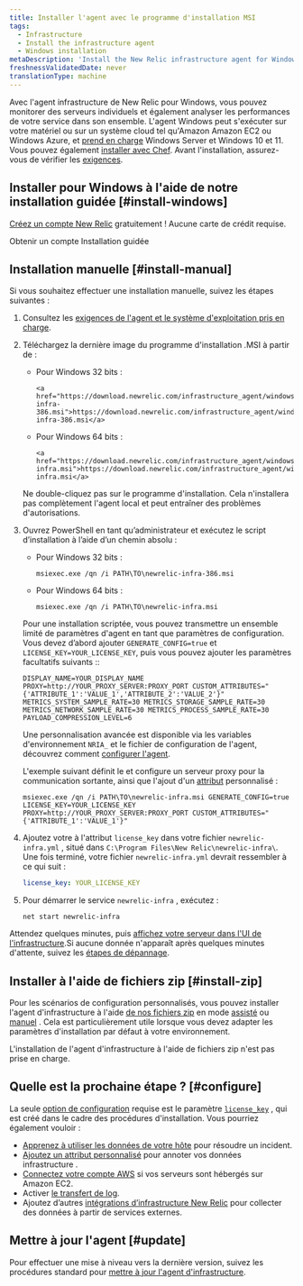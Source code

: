 ```yaml
---
title: Installer l'agent avec le programme d'installation MSI
tags:
  - Infrastructure
  - Install the infrastructure agent
  - Windows installation
metaDescription: 'Install the New Relic infrastructure agent for Windows with a simple headless MSI, and do basic configuration.'
freshnessValidatedDate: never
translationType: machine
---
```


Avec l&apos;agent infrastructure de New Relic pour Windows, vous pouvez monitorer des serveurs individuels et également analyser les performances de votre service dans son ensemble. L&apos;agent Windows peut s&apos;exécuter sur votre matériel ou sur un système cloud tel qu&apos;Amazon Amazon EC2 ou Windows Azure, et [prend en charge](/docs/infrastructure/install-infrastructure-agent/get-started/requirements-infrastructure-agent) Windows Server et Windows 10 et 11. Vous pouvez également [installer avec Chef](/docs/infrastructure/new-relic-infrastructure/config-management-tools/configure-new-relic-infrastructure-using-chef). Avant l&apos;installation, assurez-vous de vérifier les [exigences](/docs/infrastructure/new-relic-infrastructure/getting-started/compatibility-requirements-new-relic-infrastructurets).

## Installer pour Windows à l&apos;aide de notre installation guidée [#install-windows]

[Créez un compte New Relic](https://newrelic.com/signup) gratuitement ! Aucune carte de crédit requise.

<ButtonGroup>
  <ButtonLink role="button" to="https://newrelic.com/signup" variant="primary">
    Obtenir un compte
  </ButtonLink>

  <ButtonLink role="button" to="https://one.newrelic.com/marketplace/install-data-source?state=fbe85f19-a04c-7a2b-0765-3a96ab418be6" variant="primary">
    Installation guidée
  </ButtonLink>
</ButtonGroup>

## Installation manuelle [#install-manual]

Si vous souhaitez effectuer une installation manuelle, suivez les étapes suivantes :

1. Consultez les [exigences de l&apos;agent et le système d&apos;exploitation pris en charge](/docs/infrastructure/new-relic-infrastructure/getting-started/compatibility-requirements-new-relic-infrastructure).

2. Téléchargez la dernière image du programme d&apos;installation .MSI à partir de :

   * Pour Windows 32 bits :

     ```
     <a href="https://download.newrelic.com/infrastructure_agent/windows/386/newrelic-infra-386.msi">https://download.newrelic.com/infrastructure_agent/windows/386/newrelic-infra-386.msi</a>​
     ```

   * Pour Windows 64 bits :

     ```
     <a href="https://download.newrelic.com/infrastructure_agent/windows/newrelic-infra.msi">https://download.newrelic.com/infrastructure_agent/windows/newrelic-infra.msi</a>
     ```

   <Callout variant="important">
     Ne double-cliquez pas sur le programme d&apos;installation. Cela n&apos;installera pas complètement l&apos;agent local et peut entraîner des problèmes d&apos;autorisations.
   </Callout>

3. Ouvrez PowerShell en tant qu’administrateur et exécutez le script d’installation à l’aide d’un chemin absolu :

   * Pour Windows 32 bits :

     ```shell
     msiexec.exe /qn /i PATH\TO\newrelic-infra-386.msi
     ```

   * Pour Windows 64 bits :

     ```shell
     msiexec.exe /qn /i PATH\TO\newrelic-infra.msi
     ```

   Pour une installation scriptée, vous pouvez transmettre un ensemble limité de paramètres d&apos;agent en tant que paramètres de configuration. Vous devez d’abord ajouter `GENERATE_CONFIG=true` et `LICENSE_KEY=YOUR_LICENSE_KEY`, puis vous pouvez ajouter les paramètres facultatifs suivants ::

   ```shell
   DISPLAY_NAME=YOUR_DISPLAY_NAME PROXY=http://YOUR_PROXY_SERVER:PROXY_PORT CUSTOM_ATTRIBUTES="{'ATTRIBUTE_1':'VALUE_1','ATTRIBUTE_2':'VALUE_2'}" METRICS_SYSTEM_SAMPLE_RATE=30 METRICS_STORAGE_SAMPLE_RATE=30 METRICS_NETWORK_SAMPLE_RATE=30 METRICS_PROCESS_SAMPLE_RATE=30 PAYLOAD_COMPRESSION_LEVEL=6
   ```

   Une personnalisation avancée est disponible via les variables d&apos;environnement `NRIA_` et le fichier de configuration de l&apos;agent, découvrez comment [configurer l&apos;agent](/docs/infrastructure/install-infrastructure-agent/configuration/configure-infrastructure-agent/).

   L&apos;exemple suivant définit le <InlinePopover type="licenseKey" />et configure un serveur proxy pour la communication sortante, ainsi que l&apos;ajout d&apos;un [attribut](/docs/using-new-relic/welcome-new-relic/get-started/glossary#attribute) personnalisé :

   ```shell
   msiexec.exe /qn /i PATH\TO\newrelic-infra.msi GENERATE_CONFIG=true LICENSE_KEY=YOUR_LICENSE_KEY PROXY=http://YOUR_PROXY_SERVER:PROXY_PORT CUSTOM_ATTRIBUTES="{'ATTRIBUTE_1':'VALUE_1'}"
   ```

4. Ajoutez votre <InlinePopover type="licenseKey" />à l&apos;attribut `license_key` dans votre fichier `newrelic-infra.yml` , situé dans `C:\Program Files\New Relic\newrelic-infra\`. Une fois terminé, votre fichier `newrelic-infra.yml` devrait ressembler à ce qui suit :

   ```yml
   license_key: YOUR_LICENSE_KEY
   ```

5. Pour démarrer le service `newrelic-infra` , exécutez :

   ```shell
   net start newrelic-infra
   ```

Attendez quelques minutes, puis [affichez votre serveur dans l&apos;UI de l&apos;infrastructure](/docs/infrastructure/infrastructure-ui-pages/infra-ui-overview).Si aucune donnée n&apos;apparaît après quelques minutes d&apos;attente, suivez les [étapes de dépannage](/docs/infrastructure/new-relic-infrastructure/troubleshooting/no-data-appears-infrastructure).

## Installer à l&apos;aide de fichiers zip [#install-zip]

Pour les scénarios de configuration personnalisés, vous pouvez installer l&apos;agent d&apos;infrastructure à l&apos;aide [de nos fichiers zip](https://download.newrelic.com/infrastructure_agent/binaries/windows/) en mode [assisté](/docs/infrastructure/install-configure-infrastructure/windows-installation/assisted-install-infrastructure-windows) ou [manuel](/docs/infrastructure/install-configure-infrastructure/windows-installation/manual-install-infrastructure-windows) . Cela est particulièrement utile lorsque vous devez adapter les paramètres d&apos;installation par défaut à votre environnement.

<Callout variant="caution">
  L&apos;installation de l&apos;agent d&apos;infrastructure à l&apos;aide de fichiers zip n&apos;est pas prise en charge.
</Callout>

<InstallFeedback />

## Quelle est la prochaine étape ? [#configure]

La seule [option de configuration](/docs/infrastructure/install-configure-infrastructure/configuration/configure-infrastructure-agent) requise est le paramètre [`license_key`](/docs/Infrastructure-configure-your-agent#conf-license_key) , qui est créé dans le cadre des procédures d&apos;installation. Vous pourriez également vouloir :

* [Apprenez à utiliser les données de votre hôte](/docs/tutorial-troubleshoot-infra-hosts/diagnose-app-infra-data) pour résoudre un incident.
* [Ajoutez un attribut personnalisé](/docs/Infrastructure-configure-your-agent#conf-custom_attributes) pour annoter vos données infrastructure .
* [Connectez votre compte AWS](/docs/infrastructure-amazon-aws-ec2-integration#connect) si vos serveurs sont hébergés sur Amazon EC2.
* Activer [le transfert de log](/docs/logs/enable-new-relic-logs/1-enable-logs/forward-your-logs-using-new-relic-infrastructure-agent).
* Ajoutez d’autres [intégrations d’infrastructure New Relic](/docs/infrastructure/introduction-infra-monitoring) pour collecter des données à partir de services externes.

## Mettre à jour l&apos;agent [#update]

Pour effectuer une mise à niveau vers la dernière version, suivez les procédures standard pour [mettre à jour l&apos;agent d&apos;infrastructure](/docs/infrastructure/new-relic-infrastructure/installation/update-infrastructure-agent).